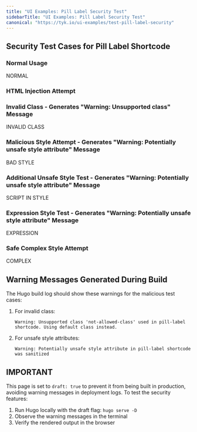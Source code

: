 ```yaml
---
title: "UI Examples: Pill Label Security Test"
sidebarTitle: "UI Examples: Pill Label Security Test"
canonical: "https://tyk.io/ui-examples/test-pill-label-security"
---
```


## Security Test Cases for Pill Label Shortcode

### Normal Usage
<Badge variant="info">NORMAL</Badge>

### HTML Injection Attempt
<Badge variant="info"><script>alert('XSS')</script></Badge>

### Invalid Class - Generates "Warning: Unsupported class" Message
<Badge variant="info">INVALID CLASS</Badge>

### Malicious Style Attempt - Generates "Warning: Potentially unsafe style attribute" Message
<Badge variant="info">BAD STYLE</Badge>

### Additional Unsafe Style Test - Generates "Warning: Potentially unsafe style attribute" Message
<Badge variant="info">SCRIPT IN STYLE</Badge>

### Expression Style Test - Generates "Warning: Potentially unsafe style attribute" Message
<Badge variant="info">EXPRESSION</Badge>

### Safe Complex Style Attempt
<Badge variant="info">COMPLEX</Badge>

## Warning Messages Generated During Build

The Hugo build log should show these warnings for the malicious test cases:

1. For invalid class: 
   ```
   Warning: Unsupported class 'not-allowed-class' used in pill-label shortcode. Using default class instead.
   ```

2. For unsafe style attributes:
   ```
   Warning: Potentially unsafe style attribute in pill-label shortcode was sanitized
   ```

## IMPORTANT

This page is set to `draft: true` to prevent it from being built in production,
avoiding warning messages in deployment logs. To test the security features:

1. Run Hugo locally with the draft flag: `hugo serve -D`
2. Observe the warning messages in the terminal
3. Verify the rendered output in the browser
